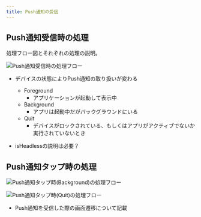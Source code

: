 ```yaml
---
title: Push通知の受信
---
```


## Push通知受信時の処理

処理フロー図とそれぞれの処理の説明。

![Push通知受信時の処理フロー](receive-push-notification.drawio.png)

- デバイスの状態によりPush通知の取り扱いが変わる
  - Foreground
    - アプリケーションが起動して表示中
  - Background
    - アプリは起動中だがバックグラウンドにいる
  - Quit
    - デバイスがロックされている、もしくはアプリがアクティブでないか実行されていないとき

- isHeadlessの説明は必要？

## Push通知タップ時の処理

![Push通知タップ時(Background)の処理フロー](tap-push-notification-when-background.drawio.png)

![Push通知タップ時(Quit)の処理フロー](tap-push-notification-when-quit.drawio.png)

- Push通知を受信した際の画面遷移について記載
